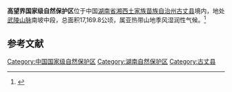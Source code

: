 '''高望界国家级自然保护区'''位于中国[[湖南省|湖南省]][[湘西土家族苗族自治州|湘西土家族苗族自治州]][[古丈县|古丈县]]境内，地处[[武陵山脉|武陵山脉]]南坡中段，总面积17,169.8公顷，属亚热带山地季风湿润性气候。<ref>{{cite journal |author1=向颖 |coauthors=刘素群, 黄兴龙, 刘志霄, 张佑祥,, 马方舟 |title=湖南高望界国家级自然保护区及其周边蝶类多样性与影响因素 |journal=生物多样性 |date=2020 |volume=28 |issue=8 |pages=940-949 |doi=10.17520/biods.2019342}}</ref>

==参考文献==
{{reflist}}

[[Category:中国国家级自然保护区|Category:中国国家级自然保护区]]
[[Category:湖南自然保护区|Category:湖南自然保护区]]
[[Category:古丈县|Category:古丈县]]
{{hunan-stub}}